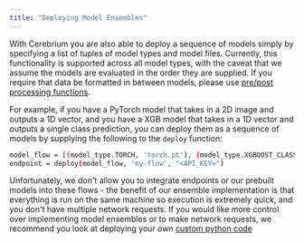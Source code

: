 ```yaml
---
title: "Deploying Model Ensembles"
---
```


With Cerebrium you are also able to deploy a sequence of models simply by
specifying a list of tuples of model types and model files. Currently, this
functionality is supported across all model types, with the caveat that we
assume the models are evaluated in the order they are supplied. If you require
that data be formatted in between models, please use [pre/post processing functions](/cerebrium/advanced-functionality/processing-functions).

For example, if you have a PyTorch model that takes in a 2D image and outputs a 1D vector, and
you have a XGB model that takes in a 1D vector and outputs a single class
prediction, you can deploy them as a sequence of models by supplying the
following to the `deploy` function:

```bash
model_flow = [(model_type.TORCH, 'torch.pt'), (model_type.XGBOOST_CLASSIFIER, 'xgb.json')]
endpoint = deploy(model_flow, 'my-flow', "<API_KEY>")
```

Unfortunately, we don't allow you to integrate endpoints or our prebuilt models into these flows - the benefit of our ensemble
implementation is that everything is run on the same machine so execution is extremely quick, and you don't have multiple network requests.
If you would like more control over implementing model ensembles or to make network requests, we recommend you look at deploying your
own [custom python code](/quickstarts/custom)